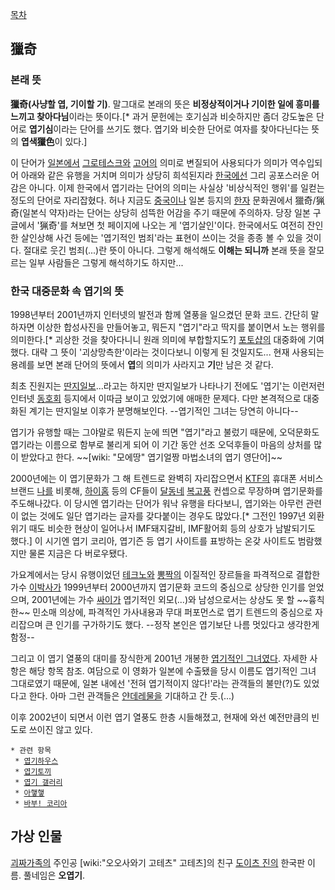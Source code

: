 [[목차]]
== 獵奇 ==
=== 본래 뜻 ===
'''獵奇(사냥할 엽, 기이할 기)'''. 말그대로 본래의 뜻은 '''비정상적이거나 기이한 일에 흥미를 느끼고 찾아다님'''이라는 뜻이다.[* 과거 문헌에는 호기심과 비슷하지만 좀더 강도높은 단어로 '''엽기심'''이라는 단어를 쓰기도 했다. 엽기와 비슷한 단어로 여자를 찾아다닌다는 뜻의 '''엽색獵色'''이 있다.]

이 단어가 [[일본]]에서 [[그로테스크]]와 [[고어]]의 의미로 변질되어 사용되다가 의미가 역수입되어 아래와 같은 유행을 거치며 의미가 상당히 희석된지라 [[한국]]에선 그리 공포스러운 어감은 아니다. 이제 한국에서 엽기라는 단어의 의미는 사실상 '비상식적인 행위'를 일컫는 정도의 단어로 자리잡혔다. 허나 지금도 [[중국]]이나 일본 등지의 [[한자]] 문화권에서 獵奇/猟奇(일본식 약자)라는 단어는 상당히 섬뜩한 어감을 주기 때문에 주의하자. 당장 일본 구글에서 '猟奇'를 쳐보면 첫 페이지에 나오는 게 '엽기살인'이다. 한국에서도 여전히 잔인한 살인상해 사건 등에는 '엽기적인 범죄'라는 표현이 쓰이는 것을 종종 볼 수 있을 것이다. 절대로 웃긴 범죄(...)란 뜻이 아니다. 그렇게 해석해도 '''이해는 되니까''' 본래 뜻을 잘모르는 일부 사람들은 그렇게 해석하기도 하지만...

=== 한국 대중문화 속 엽기의 뜻 ===
1998년부터 2001년까지 인터넷의 발전과 함께 열풍을 일으켰던 문화 코드. 간단히 말하자면 이상한 합성사진을 만들어놓고, 뭐든지 "엽기"라고 딱지를 붙이면서 노는 행위를 의미한다.[* 괴상한 것을 찾아다니니 원래 의미에 부합할지도?] [[포토샵]]의 대중화에 기여했다. 대략 그 뜻이 '괴상망측한'이라는 것이다보니 이렇게 된 것일지도... 현재 사용되는 용례를 보면 본래 단어의 뜻에서 '''엽'''의 의미가 사라지고 '''기'''만 남은 것 같다.

최초 진원지는 [[딴지일보]]...라고는 하지만 딴지일보가 나타나기 전에도 '엽기'는 이런저런 인터넷 [[동호회]] 등지에서 이따금 보이고 있었기에 애매한 문제다. 다만 본격적으로 대중화된 계기는 딴지일보 이후가 분명해보인다. --엽기적인 그녀는 당연히 아니다--

엽기가 유행할 때는 그야말로 뭐든지 눈에 띄면 "엽기"라고 불렀기 때문에, 오덕문화도 엽기라는 이름으로 함부로 불리게 되어 이 기간 동안 선조 오덕후들이 마음의 상처를 많이 받았다고 한다. ~~[wiki: "모에땅" 엽기얼짱 마법소녀의 엽기 영단어]~~

{{{#!html
<iframe width="420" height="315" src="http://www.youtube.com/embed/SW0gTnZfkyE" frameborder="0" allowfullscreen></iframe>
}}}

2000년에는 이 엽기문화가 그 해 트렌드로 완벽히 자리잡으면서 [[KTF]]의 휴대폰 서비스 브랜드 [[나]]를 비롯해, [[하이홈]] 등의 CF들이 [[달동네]] [[복고]]풍 컨셉으로 무장하며 엽기문화를 주도해나갔다. 이 당시엔 엽기라는 단어가 워낙 유행을 타다보니, 엽기와는 아무런 관련이 없는 것에도 일단 엽기라는 글자를 갖다붙이는 경우도 많았다.[* 그전인 1997년 외환위기 때도 비슷한 현상이 일어나서 IMF돼지갈비, IMF활어회 등의 상호가 남발되기도 했다.] 이 시기엔 엽기 코리아, 엽기즌 등 엽기 사이트를 표방하는 온갖 사이트도 범람했지만 물론 지금은 다 버로우됐다.

가요계에서는 당시 유행이었던 [[테크노]]와 [[뽕짝]]의 이질적인 장르들을 파격적으로 결합한 가수 [[이박사]]가 1999년부터 2000년까지 엽기문화 코드의 중심으로 상당한 인기를 얻었으며, 2001년에는 가수 [[싸이]]가 엽기적인 외모(...)와 남성으로서는 상상도 못 할 ~~흉칙한~~ 민소매 의상에, 파격적인 가사내용과 무대 퍼포먼스로 엽기 트렌드의 중심으로 자리잡으며 큰 인기를 구가하기도 했다. --정작 본인은 엽기보단 나름 멋있다고 생각한게 함정--

그리고 이 엽기 열풍의 대미를 장식한게 2001년 개봉한 [[엽기적인 그녀]]였다. 자세한 사항은 해당 항목 참조. 여담으로 이 영화가 일본에 수출됐을 당시 이름도 엽기적인 그녀 그대로였기 때문에, 일본 내에선 '전혀 엽기적이지 않다!'라는 관객들의 불만(?)도 있었다고 한다. 아마 그런 관객들은 [[얀데레]]물을 기대하고 간 듯.(...)

이후 2002년이 되면서 이런 엽기 열풍도 한층 시들해졌고, 현재에 와선 예전만큼의 빈도로 쓰이진 않고 있다.

 * 관련 항목
  * [[엽기하우스]]
  * [[엽기토끼]]
  * [[엽기 갤러리]]
  * [[아햏햏]]
  * [[바부! 코리아]]

== 가상 인물 ==
[[괴짜가족]]의 주인공 [wiki:"오오사와기 고테츠" 고테츠]의 친구 [[도이츠 진]]의 한국판 이름. 풀네임은 '''오엽기'''.
